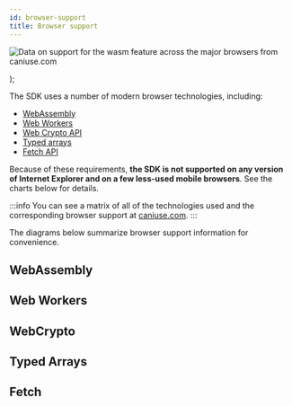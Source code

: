 ```yaml
---
id: browser-support
title: Browser support
---
```


  <p
    className="ciu_embed"
    data-feature={feature}
    data-periods="future_1,current,past_1,past_2"
    data-accessible-colours="false"
  >
    <picture>
      <source
        type="image/webp"
        srcSet={`https://caniuse.bitsofco.de/image/${feature}.webp`}
      />
      <source
        type="image/png"
        srcSet={`https://caniuse.bitsofco.de/image/${feature}.png`}
      />
      <img
        src={`https://caniuse.bitsofco.de/image/${feature}.jpg`}
        alt="Data on support for the wasm feature across the major browsers from caniuse.com"
      />
    </picture>
  </p>
);

The SDK uses a number of modern browser technologies, including:

- [WebAssembly](https://webassembly.org/)
- [Web Workers](https://developer.mozilla.org/en-US/docs/Web/API/Web_Workers_API)
- [Web Crypto API](https://developer.mozilla.org/en-US/docs/Web/API/Web_Crypto_API)
- [Typed arrays](https://developer.mozilla.org/en-US/docs/Web/JavaScript/Typed_arrays)
- [Fetch API](https://developer.mozilla.org/en-US/docs/Web/API/Fetch_API)

Because of these requirements, **the SDK is not supported on any version of Internet Explorer and on a few less-used mobile browsers**. See the charts below for details.

:::info
You can see a matrix of all of the technologies used and the corresponding
browser support at [caniuse.com](https://caniuse.com/wasm,webworkers,cryptography,typedarrays,fetch).
:::

The diagrams below summarize browser support information for convenience.

## WebAssembly

<CanIUse feature="wasm" />

## Web Workers

<CanIUse feature="webworkers" />

## WebCrypto

<CanIUse feature="cryptography" />

## Typed Arrays

<CanIUse feature="typedarrays" />

## Fetch

<CanIUse feature="fetch" />

